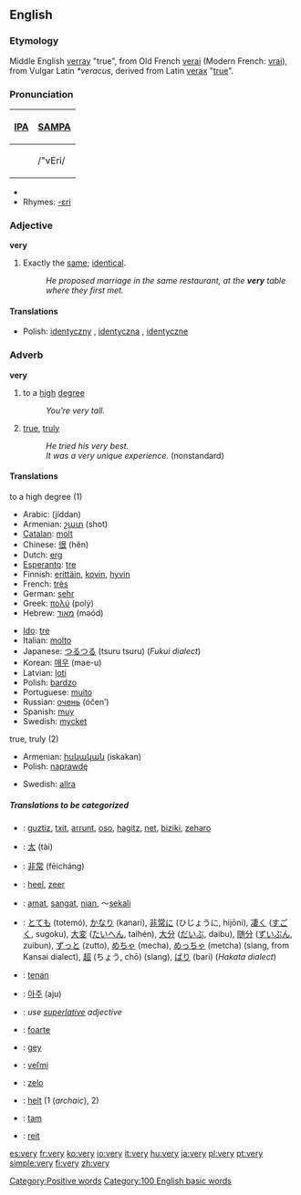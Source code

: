==English==

{{rank|than|some|other|67|very|upon|man|may}}

===Etymology===
Middle English [[verray]] "true", from Old French [[verai]] (Modern French: [[vrai]]), from Vulgar Latin ''*veracus'', derived from Latin [[verax]] "[[true]]".

===Pronunciation===
{| border=1 cellpadding=5
! [[w:IPA|IPA]] !! [[w:SAMPA|SAMPA]]
|-
| {{IPAchar|/ˈvɛri/}} || /"vEri/
|}
*{{audio|en-us-very.ogg|Audio (US)}}
*Rhymes: [[Rhymes:English:-ɛri|-ɛri]]

===Adjective===
'''very'''
#Exactly the [[same]]; [[identical]].
#:''He proposed marriage in the same restaurant, at the '''very''' table where they first met.''

====Translations====
{{top}}
*Polish: [[identyczny]] {{m}}, [[identyczna]] {{f}}, [[identyczne]] {{n}}
{{mid}}
{{bottom}}

===Adverb===
'''very'''

# to a [[high]] [[degree]]
#:''You're very tall.''
# [[true]], [[truly]]
#:''He tried his very best.''
#:''It was a very unique experience.'' (nonstandard)

====Translations====
;to a high degree (1)
{{top}}
*Arabic: {{ARchar|[[جدا|جِدًا]]}} (jíddan)
*Armenian: [[շատ]] (shot)
*[[Catalan]]: [[molt]]
*Chinese: [[很]] (hĕn)
*Dutch: [[erg]]
*[[Esperanto]]: [[tre]]
*Finnish: [[erittäin]], [[kovin]], [[hyvin]]
*French: [[très]]
*German: [[sehr]]
*Greek: [[πολύ]] (polý)
*Hebrew: [[מאוד]] (məód)
{{mid}}
*[[Ido]]: [[tre]]
*Italian: [[molto]]
*Japanese: [[つるつる]] (tsuru tsuru) (''Fukui dialect'')
*Korean: [[매우]] (mae-u)
*Latvian: [[ļoti]]
*Polish: [[bardzo]]
*Portuguese: [[muito]]
*Russian: [[очень]] (óčen’)
*Spanish: [[muy]]
*Swedish: [[mycket]]
{{bottom}}

;true, truly (2)
{{top}}
*Armenian: [[իսկական]] (iskakan)
*Polish: [[naprawdę]]
{{mid}}
*Swedish: [[allra]]
{{bottom}}

=====Translations to be categorized=====
{{checktrans}}
{{top}}
*{{ttbc|Basque}}: [[guztiz]], [[txit]], [[arrunt]], [[oso]], [[hagitz]], [[net]], [[biziki]], [[zeharo]]
*{{ttbc|CJKV Characters}}: [[太]] (tài)
*{{ttbc|Chinese}}: [[非常]] (fēicháng)
*{{ttbc|Dutch}}: [[heel]], [[zeer]]
*{{ttbc|Indonesian}}: [[amat]], [[sangat]], [[nian]], ～[[sekali]]
*{{ttbc|Japanese}}: [[とても]] (totemó), [[かなり]] (kanari), [[非常に]] (ひじょうに, hijōni), [[凄く]] ([[すごく]], sugoku), [[大変]] ([[たいへん]], taihén), [[大分]] ([[だいぶ]], daibu), [[随分]] ([[ずいぶん]], zuibun), [[ずっと]] (zutto), [[めちゃ]] (mecha), [[めっちゃ]] (metcha) (slang, from Kansai dialect), [[超]] (ちょう, chō) (slang), [[ばり]] (bari) (''Hakata dialect'')
{{mid}}
*{{ttbc|Javanese}}: [[tenan]]
*{{ttbc|Korean}}: [[아주]] (aju)
*{{ttbc|Latin}}: ''use [[superlative]] adjective''
*{{ttbc|Romanian}}: [[foarte]]
*{{ttbc|Scots}}: [[gey]]
*{{ttbc|Slovak}}: [[veľmi]]
*{{ttbc|Slovene}}: [[zelo]]
*{{ttbc|Swedish}}: [[helt]] (1 (''archaic''), 2)
*{{ttbc|Turkish}}: [[tam]]
*{{ttbc|Welsh}}: [[reit]]
{{bottom}}

[[Category:Positive words]]
[[Category:100 English basic words]]

[[es:very]]
[[fr:very]]
[[ko:very]]
[[io:very]]
[[it:very]]
[[hu:very]]
[[ja:very]]
[[pl:very]]
[[pt:very]]
[[simple:very]]
[[fi:very]]
[[zh:very]]